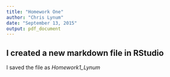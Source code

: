 ```yaml
---
title: "Homework One"
author: "Chris Lynum"
date: "September 13, 2015"
output: pdf_document
---
```


## I created a new markdown file in RStudio

I saved the file as *Homework1_Lynum*

